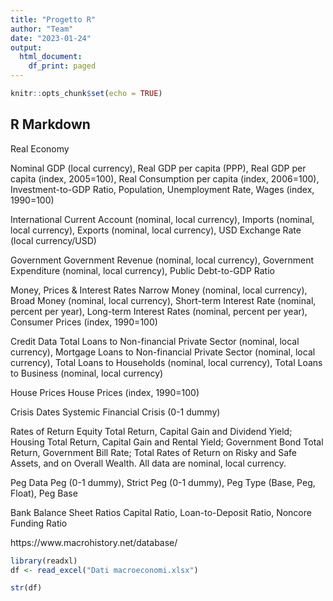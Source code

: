 ```yaml
---
title: "Progetto R"
author: "Team"
date: "2023-01-24"
output:
  html_document:
    df_print: paged
---
```


```r
knitr::opts_chunk$set(echo = TRUE)
```

## R Markdown
Real Economy

Nominal GDP (local currency), Real GDP per capita (PPP), Real GDP per capita (index, 2005=100), Real Consumption per capita (index, 2006=100), Investment-to-GDP Ratio, Population, Unemployment Rate, Wages (index, 1990=100)

 
International
Current Account (nominal, local currency), Imports (nominal, local currency), Exports (nominal, local currency), USD Exchange Rate (local currency/USD)


Government
Government Revenue (nominal, local currency), Government Expenditure (nominal, local currency), Public Debt-to-GDP Ratio

Money, Prices & Interest Rates
Narrow Money (nominal, local currency), Broad Money (nominal, local currency), Short-term Interest Rate (nominal, percent per year), Long-term Interest Rates (nominal, percent per year), Consumer Prices (index, 1990=100)

Credit Data
Total Loans to Non-financial Private Sector (nominal, local currency), Mortgage Loans to Non-financial Private Sector (nominal, local currency), Total Loans to Households (nominal, local currency), Total Loans to Business (nominal, local currency)

House Prices
House Prices (index, 1990=100)

Crisis Dates
Systemic Financial Crisis (0-1 dummy)

Rates of Return
Equity Total Return, Capital Gain and Dividend Yield; Housing Total Return, Capital Gain and Rental Yield; Government Bond Total Return, Government Bill Rate; Total Rates of Return on Risky and Safe Assets, and on Overall Wealth. All data are nominal, local currency.

 
Peg Data 
Peg (0-1 dummy), Strict Peg (0-1 dummy), Peg Type (Base, Peg, Float), Peg Base

 
Bank Balance Sheet Ratios
Capital Ratio, Loan-to-Deposit Ratio, Noncore Funding Ratio

https://www.macrohistory.net/database/

```r
library(readxl)
df <- read_excel("Dati macroeconomi.xlsx")

str(df)

```

